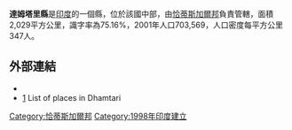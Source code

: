 '''達姆塔里縣'''是[[印度|印度]]的一個縣，位於該國中部，由[[恰蒂斯加爾邦|恰蒂斯加爾邦]]負責管轄，面積2,029平方公里，識字率為75.16%，2001年人口703,569，人口密度每平方公里347人。

==外部連結==
* {{official website|http://dhamtari.nic.in}}
*[http://www.onefivenine.com/india/villag/Dhamtari] List of places in Dhamtari

{{coord|20|42|26|N|81|32|59|E|source:itwiki_type:adm3rd|display=title}}

{{India-geo-stub}}
[[Category:恰蒂斯加爾邦|Category:恰蒂斯加爾邦]]
[[Category:1998年印度建立|Category:1998年印度建立]]